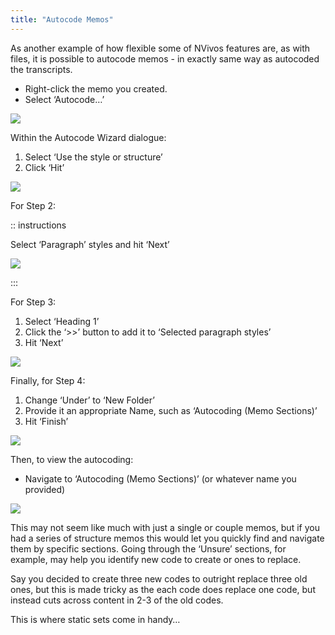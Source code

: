 ```yaml
---
title: "Autocode Memos"
---
```


As another example of how flexible some of NVivos features are, as with files, it is possible to autocode memos - in exactly same way as autocoded the transcripts.

::: instructions

- Right-click the memo you created.
- Select 'Autocode...'

![](../images/acm-1.png)

:::

Within the Autocode Wizard dialogue:

::: instructions

1. Select 'Use the style or structure'
2. Click 'Hit'

![](../images/acm-2.png)

:::

For Step 2:

:: instructions

Select 'Paragraph' styles and hit 'Next'

![](../images/acm-3.png)

:::

For Step 3:

::: instructions

1. Select 'Heading 1'
2. Click the '>>' button to add it to 'Selected paragraph styles'
3. Hit 'Next'

![](../images/acm-4.png)

:::

Finally, for Step 4:

::: instructions

1. Change 'Under' to 'New Folder'
2. Provide it an appropriate Name, such as 'Autocoding (Memo Sections)'
3. Hit 'Finish'

![](../images/acm-5.png)

:::

Then, to view the autocoding:

::: instructions

-  Navigate to 'Autocoding (Memo Sections)' (or whatever name you provided)

![](../images/acm-6.png)

:::

This may not seem like much with just a single or couple memos, but if you had a series of structure memos this would let you quickly find and navigate them by specific sections. Going through the ‘Unsure’ sections, for example, may help you identify new code to create or ones to replace.

Say you decided to create three new codes to outright replace three old ones, but this is made tricky as the each code does replace one code, but instead cuts across content in 2-3 of the old codes.

This is where static sets come in handy...
